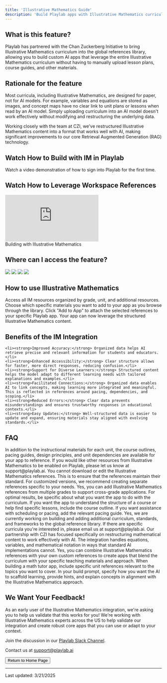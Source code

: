 ```yaml
---
title: 'Illustrative Mathematics Guide'
description: 'Build Playlab apps with Illustrative Mathematics curriculum'
---
```


## <Icon icon="cube" size="24" className="inline-block align-text-bottom" /> What is this feature?

Playlab has partnered with the Chan Zuckerberg Initiative to bring Illustrative Mathematics curriculum into the global references library, allowing you to build custom AI apps that leverage the entire Illustrative Mathematics curriculum without having to manually upload lesson plans, course guides, and other materials.

## <Icon icon="lightbulb" size="24" className="inline-block align-text-bottom" /> Rationale for the feature

Most curricula, including Illustrative Mathematics, are designed for paper, not for AI models. For example, variables and equations are stored as images, and concept maps have no clear link to unit plans or lessons when read by an AI model. Simply uploading curriculum into an AI model doesn't work effectively without modifying and restructuring the underlying data.

Working closely with the team at CZI, we've restructured Illustrative Mathematics content into a format that works well with AI, making significant improvements to our core Retrieval Augmented Generation (RAG) technology.

## <Icon icon="video" size="24" className="inline-block align-text-bottom" /> Watch How to Build with IM in Playlab

Watch a video demonstration of how to sign into Playlab for the first time.

## <Icon icon="video" size="24" className="inline-block align-text-bottom" /> Watch How to Leverage Workspace References
<Frame>
  <iframe 
    src="https://www.loom.com/embed/11c41294efd34c24a6f1c51579b3a909?sid=932de8a9-cfc2-4d7f-9031-da4c36d1cf32" 
    frameborder="0" 
    webkitallowfullscreen 
    mozallowfullscreen 
    allowfullscreen 
    style={{ width: "100%", height: "400px" }}
  ></iframe>
  <figcaption>Building with Illustrative Mathematics</figcaption>
</Frame>

## <Icon icon="thought-bubble" size="24" className="inline-block align-text-bottom" /> Where can I access the feature?

<Frame>
  <img src="/images/imreferences.gif" />
</Frame>

<Steps>
  <Step title="Log into your Playlab account and open your Playlab Builder">
  </Step>
  <Step title="Click the References icon on the right sidebar">
    <Frame>
      <img src="/images/reference icon.png" />
    </Frame>
  </Step>
  <Step title="Click and select 'Browse libraries'">
    <Frame>
      <img src="/images/browselibraries.png" />
    </Frame>
  </Step>
  <Step title="Under 'Curricula & standards' select Illustrative Mathematics">
    <Frame>
      <img src="/images/im global.png" />
    </Frame>
  </Step>
</Steps>

## <Icon icon="eye" size="24" className="inline-block align-text-bottom" /> How to use Illustrative Mathematics

<Steps>
  <Step title="Browse the Illustrative Mathematics reference library">
    Access all IM resources organized by grade, unit, and additional resources.
  </Step>
  <Step title="Select specific references">
    Choose which specific materials you want to add to your app as you browse through the library.
  </Step>
  <Step title="Add references to your app">
    Click "Add to App" to attach the selected references to your specific Playlab app.
  </Step>
  <Step title="Build your app with IM curriculum integration">
    Your app can now leverage the structured Illustrative Mathematics content.
  </Step>
</Steps>

## <Icon icon="lightbulb" size="24" className="inline-block align-text-bottom" /> Benefits of the IM Integration

    <li><strong>Improved Accuracy:</strong> Organized data helps AI retrieve precise and relevant information for students and educators.</li>
    <li><strong>Enhanced Accessibility:</strong> Clear structure allows for faster, more direct responses, reducing confusion.</li>
    <li><strong>Support for Diverse Learners:</strong> Structured content helps the model adapt to different learning needs with tailored explanations and examples.</li>
    <li><strong>Facilitated Connections:</strong> Organized data enables AI to link concepts, making learning more integrated and meaningful. This is reflected in references around pacing, dependencies, and scoping.</li>
    <li><strong>Reduced Errors:</strong> Clear data prevents misunderstandings and ensures trustworthy responses in educational contexts.</li>
    <li><strong>Easy Updates:</strong> Well-structured data is easier to update and expand, ensuring materials stay aligned with evolving standards.</li>


## <Icon icon="circle-question" size="24" className="inline-block align-text-bottom" /> FAQ

<Accordion title="What resources are available in the Illustrative Mathematics reference library?">
  In addition to the instructional materials for each unit, the course outlines, pacing guides, design principles, and unit dependencies are available for your app to reference. If you would like other resources from Illustrative Mathematics to be enabled on Playlab, please let us know at support@playlab.ai.
</Accordion>

<Accordion title="Can I edit the Illustrative Mathematics references?">
  You cannot download or edit the Illustrative Mathematics references. This is to ensure that the references maintain their standard. For customized versions, we recommend creating separate references specific to your needs.
</Accordion>

<Accordion title="Can I add references from multiple grades?">
  Yes, you can add Illustrative Mathematics references from multiple grades to support cross-grade applications.
</Accordion>

<Accordion title="How do I best utilize Illustrative Mathematics in my app?">
  For optimal results, be specific about what you want the app to do with the curriculum. If you want the app to understand the structure of a course or help find specific lessons, include the course outline. If you want assistance with scheduling or pacing, add the relevant pacing guide.
</Accordion>

<Accordion title="Will there be additional curricula added to the global library?">
  Yes, we are currently working on building and adding additional curriculum, standards, and frameworks to the global reference library. If there are specific curricula you're interested in, please email us at support@playlab.ai.
</Accordion>

<Accordion title="How does the AI handle mathematical notation and equations?">
  Our partnership with CZI has focused specifically on restructuring mathematical content to work effectively with AI. The integration handles equations, variables, and mathematical notation in ways that standard AI implementations cannot.
</Accordion>

<Accordion title="Can I combine Illustrative Mathematics with my own custom references?">
  Yes, you can combine Illustrative Mathematics references with your own custom references to create apps that blend the curriculum with your specific teaching materials and approach.
</Accordion>

<Accordion title="How do I create an effective math tutor using Illustrative Mathematics?">
  When building a math tutor app, include specific unit references relevant to the topics you want to cover. In your build prompt, specify how you want the AI to scaffold learning, provide hints, and explain concepts in alignment with the Illustrative Mathematics approach.
</Accordion>

## <Icon icon="comment-dots" size="24" className="inline-block align-text-bottom" /> We Want Your Feedback!

<Info>
  As an early user of the Illustrative Mathematics integration, we're asking you to help us validate that this works for you! We're working with Illustrative Mathematics experts across the US to help validate our integration and create robust core apps that you can use or adapt to your context.

  Join the discussion in our [Playlab Slack Channel](https://join.slack.com/t/playlabcommunity/shared_invite/zt-31mhwj7nl-49e1Mw5fYpyHJGOFyDIFtA).

  Contact us at [support@playlab.ai](mailto:support@playlab.ai)
</Info>

<div className="mt-8">
  <Button href="../index.md">Return to Home Page</Button>
</div>

---
Last updated: 3/21/2025
